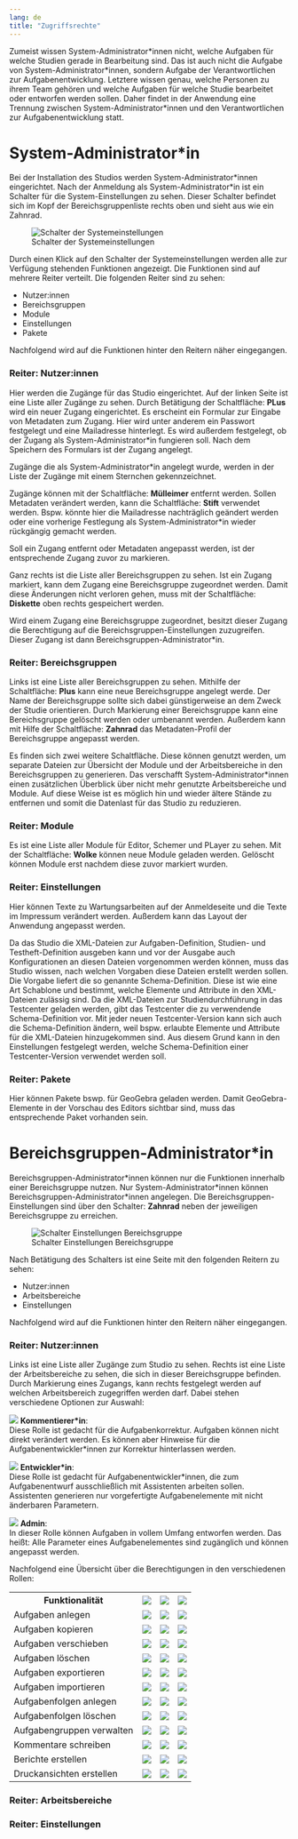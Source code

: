 ```yaml
---
lang: de
title: "Zugriffsrechte"
---
```


Zumeist wissen System-Administrator\*innen nicht, welche Aufgaben für welche Studien gerade in Bearbeitung sind. Das ist auch nicht die Aufgabe von System-Administrator\*innen, sondern Aufgabe der Verantwortlichen zur Aufgabenentwicklung. Letztere wissen genau, welche Personen zu ihrem Team gehören und welche Aufgaben für welche Studie bearbeitet oder entworfen werden sollen. Daher findet in der Anwendung eine Trennung zwischen System-Administrator\*innen und den Verantwortlichen zur Aufgabenentwicklung statt.

# System-Administrator\*in

Bei der Installation des Studios werden System-Administrator\*innen eingerichtet. Nach der Anmeldung als System-Administrator\*in ist ein Schalter für die System-Einstellungen zu sehen. Dieser Schalter befindet sich im Kopf der Bereichsgruppenliste rechts oben und sieht aus wie ein Zahnrad.

![Schalter der Systemeinstellungen](Schalter_Systemeinstellungen.png){fig-align="left"}

Durch einen Klick auf den Schalter der Systemeinstellungen werden alle zur Verfügung stehenden Funktionen angezeigt. Die Funktionen sind auf mehrere Reiter verteilt. Die folgenden Reiter sind zu sehen:

* Nutzer:innen
* Bereichsgruppen
* Module
* Einstellungen
* Pakete

Nachfolgend wird auf die Funktionen hinter den Reitern näher eingegangen.

### Reiter: Nutzer:innen

Hier werden die Zugänge für das Studio eingerichtet. Auf der linken Seite ist eine Liste aller Zugänge zu sehen. Durch Betätigung der Schaltfläche: **PLus** wird ein neuer Zugang eingerichtet. Es erscheint ein Formular zur Eingabe von Metadaten zum Zugang. Hier wird unter anderem ein Passwort festgelegt und eine Mailadresse hinterlegt. Es wird außerdem festgelegt, ob der Zugang als System-Administrator\*in fungieren soll. Nach dem Speichern des Formulars ist der Zugang angelegt. 

::: {.callout-note}
Zugänge die als System-Administrator\*in angelegt wurde, werden in der Liste der Zugänge mit einem Sternchen gekennzeichnet.
:::

Zugänge können mit der Schaltfläche: **Mülleimer** entfernt werden. Sollen Metadaten verändert werden, kann die Schaltfläche: **Stift** verwendet werden. Bspw. könnte hier die Mailadresse nachträglich geändert werden oder eine vorherige Festlegung als System-Administrator\*in wieder rückgängig gemacht werden.

::: {.callout-note}
Soll ein Zugang entfernt oder Metadaten angepasst werden, ist der entsprechende Zugang zuvor zu markieren. 
:::

Ganz rechts ist die Liste aller Bereichsgruppen zu sehen. Ist ein Zugang markiert, kann dem Zugang eine Bereichsgruppe zugeordnet werden. Damit diese Änderungen nicht verloren gehen, muss mit der Schaltfläche: **Diskette** oben rechts gespeichert werden.

::: {.callout-note}
Wird einem Zugang eine Bereichsgruppe zugeordnet, besitzt dieser Zugang die Berechtigung auf die Bereichsgruppen-Einstellungen zuzugreifen. Dieser Zugang ist dann Bereichsgruppen-Administrator\*in.
:::

### Reiter: Bereichsgruppen

Links ist eine Liste aller Bereichsgruppen zu sehen. Mithilfe der Schaltfläche: **Plus** kann eine neue Bereichsgruppe angelegt werde. Der Name der Bereichsgruppe sollte sich dabei günstigerweise an dem Zweck der Studie orientieren. Durch Markierung einer Bereichsgruppe kann eine Bereichsgruppe gelöscht werden oder umbenannt werden. Außerdem kann mit Hilfe der Schaltfläche: **Zahnrad** das Metadaten-Profil der Bereichsgruppe angepasst werden.

Es finden sich zwei weitere Schaltfläche. Diese können genutzt werden, um separate Dateien zur Übersicht der Module und der Arbeitsbereiche in den Bereichsgruppen zu generieren. Das verschafft System-Administrator\*innen einen zusätzlichen Überblick über nicht mehr genutzte Arbeitsbereiche und Module. Auf diese Weise ist es möglich hin und wieder ältere Stände zu entfernen und somit die Datenlast für das Studio zu reduzieren.

### Reiter: Module

Es ist eine Liste aller Module für Editor, Schemer und PLayer zu sehen. Mit der Schaltfläche: **Wolke** können neue Module geladen werden. Gelöscht können Module erst nachdem diese zuvor markiert wurden.

### Reiter: Einstellungen

Hier können Texte zu Wartungsarbeiten auf der Anmeldeseite und die Texte im Impressum verändert werden. Außerdem kann das Layout der Anwendung angepasst werden.

Da das Studio die XML-Dateien zur Aufgaben-Definition, Studien- und Testheft-Definition ausgeben kann und vor der Ausgabe auch Konfigurationen an diesen Dateien vorgenommen werden können, muss das Studio wissen, nach welchen Vorgaben diese Dateien erstellt werden sollen. Die Vorgabe liefert die so genannte Schema-Definition. Diese ist wie eine Art Schablone und bestimmt, welche Elemente und Attribute in den XML-Dateien zulässig sind. Da die XML-Dateien zur Studiendurchführung in das Testcenter geladen werden, gibt das Testcenter die zu verwendende Schema-Definition vor. Mit jeder neuen Testcenter-Version kann sich auch die Schema-Definition ändern, weil bspw. erlaubte Elemente und Attribute für die XML-Dateien hinzugekommen sind. Aus diesem Grund kann in den Einstellungen festgelegt werden, welche Schema-Definition einer Testcenter-Version verwendet werden soll.

### Reiter: Pakete

Hier können Pakete bswp. für GeoGebra geladen werden. Damit GeoGebra-Elemente in der Vorschau des Editors sichtbar sind, muss das entsprechende Paket vorhanden sein.

# Bereichsgruppen-Administrator\*in

Bereichsgruppen-Administrator\*innen können nur die Funktionen innerhalb einer Bereichsgruppe nutzen. Nur System-Administrator\*innen können Bereichsgruppen-Administrator\*innen angelegen. Die Bereichsgruppen-Einstellungen sind über den Schalter: **Zahnrad** neben der jeweiligen Bereichsgruppe zu erreichen.

![Schalter Einstellungen Bereichsgruppe](Schalter_Einstellungen_Bereich.png){fig-align="left"}

Nach Betätigung des Schalters ist eine Seite mit den folgenden Reitern zu sehen:

* Nutzer:innen
* Arbeitsbereiche
* Einstellungen

Nachfolgend wird auf die Funktionen hinter den Reitern näher eingegangen.

### Reiter: Nutzer:innen

Links ist eine Liste aller Zugänge zum Studio zu sehen. Rechts ist eine Liste der Arbeitsbereiche zu sehen, die sich in dieser Bereichsgruppe befinden. Durch Markierung eines Zugangs, kann rechts festgelegt werden auf welchen Arbeitsbereich zugegriffen werden darf. Dabei stehen verschiedene Optionen zur Auswahl:

![](Symbol_Zugriff_Kommentierer.png) **Kommentierer\*in**:<br> 
Diese Rolle ist gedacht für die Aufgabenkorrektur. Aufgaben können nicht direkt verändert werden. Es können aber Hinweise für die Aufgabenentwickler\*innen zur Korrektur hinterlassen werden.

![](Symbol_Zugriff_Dev.png) **Entwickler\*in**:<br>
Diese Rolle ist gedacht für Aufgabenentwickler\*innen, die zum Aufgabenentwurf ausschließlich mit Assistenten arbeiten sollen. Assistenten generieren nur vorgefertigte Aufgabenelemente mit nicht änderbaren Parametern.

![](Symbol_Zugriff_Admin.png) **Admin**:<br>
In dieser Rolle können Aufgaben in vollem Umfang entworfen werden. Das heißt: Alle Parameter eines Aufgabenelementes sind zugänglich und können angepasst werden.

Nachfolgend eine Übersicht über die Berechtigungen in den verschiedenen Rollen:


```{=html}
<table>
<tr>
    <th><b>Funktionalität</b></th>
    <th align=center><img src="Symbol_Zugriff_Kommentierer.png" ></th>
    <th align=center><img src="Symbol_Zugriff_Dev.png" ></th>
    <th align=center><img src="Symbol_Zugriff_Admin.png" ></th>
</tr>
<tr>
    <td>Aufgaben anlegen</td>
    <td align=center><img src="Symbol_kein_Zugriff.png" ></td>
    <td align=center><img src="Symbol_Zugriff_erlaubt.png" ></td>
    <td align=center><img src="Symbol_Zugriff_erlaubt.png" ></td>
</tr>
<tr>
    <td>Aufgaben kopieren</td>
    <td align=center><img src="Symbol_Zugriff_erlaubt.png" ></td>
    <td align=center><img src="Symbol_Zugriff_erlaubt.png" ></td>
    <td align=center><img src="Symbol_Zugriff_erlaubt.png" ></td>
</tr>
<tr>
    <td>Aufgaben verschieben</td>
    <td align=center><img src="Symbol_kein_Zugriff.png" ></td>
    <td align=center><img src="Symbol_kein_Zugriff.png" ></td>
    <td align=center><img src="Symbol_Zugriff_erlaubt.png" ></td>
</tr>
<tr>
    <td>Aufgaben löschen</td>
    <td align=center><img src="Symbol_kein_Zugriff.png" ></td>
    <td align=center><img src="Symbol_kein_Zugriff.png" ></td>
    <td align=center><img src="Symbol_Zugriff_erlaubt.png" ></td>
</tr>
<tr>
    <td>Aufgaben exportieren</td>
    <td align=center><img src="Symbol_Zugriff_erlaubt.png" ></td>
    <td align=center><img src="Symbol_Zugriff_erlaubt.png" ></td>
    <td align=center><img src="Symbol_Zugriff_erlaubt.png" ></td>
</tr>
<tr>
    <td>Aufgaben importieren</td>
    <td align=center><img src="Symbol_kein_Zugriff.png" ></td>
    <td align=center><img src="Symbol_kein_Zugriff.png" ></td>
    <td align=center><img src="Symbol_Zugriff_erlaubt.png" ></td>
</tr>
<tr>
    <td>Aufgabenfolgen anlegen</td>
    <td align=center><img src="Symbol_kein_Zugriff.png" ></td>
    <td align=center><img src="Symbol_kein_Zugriff.png" ></td>
    <td align=center><img src="Symbol_Zugriff_erlaubt.png" ></td>
</tr>
<tr>
    <td>Aufgabenfolgen löschen</td>
    <td align=center><img src="Symbol_kein_Zugriff.png" ></td>
    <td align=center><img src="Symbol_kein_Zugriff.png" ></td>
    <td align=center><img src="Symbol_Zugriff_erlaubt.png" ></td>
</tr>
<tr>
    <td>Aufgabengruppen verwalten</td>
    <td align=center><img src="Symbol_kein_Zugriff.png" ></td>
    <td align=center><img src="Symbol_kein_Zugriff.png" ></td>
    <td align=center><img src="Symbol_Zugriff_erlaubt.png" ></td>
</tr>
<tr>
    <td>Kommentare schreiben</td>
    <td align=center><img src="Symbol_Zugriff_erlaubt.png" ></td>
    <td align=center><img src="Symbol_Zugriff_erlaubt.png" ></td>
    <td align=center><img src="Symbol_Zugriff_erlaubt.png" ></td>
</tr>
<tr>
    <td>Berichte erstellen</td>
    <td align=center><img src="Symbol_Zugriff_erlaubt.png" ></td>
    <td align=center><img src="Symbol_Zugriff_erlaubt.png" ></td>
    <td align=center><img src="Symbol_Zugriff_erlaubt.png" ></td>
</tr>
<tr>
    <td>Druckansichten erstellen</td>
    <td align=center><img src="Symbol_Zugriff_erlaubt.png" ></td>
    <td align=center><img src="Symbol_Zugriff_erlaubt.png" ></td>
    <td align=center><img src="Symbol_Zugriff_erlaubt.png" ></td>
</tr>
</table>

```

### Reiter: Arbeitsbereiche

### Reiter: Einstellungen